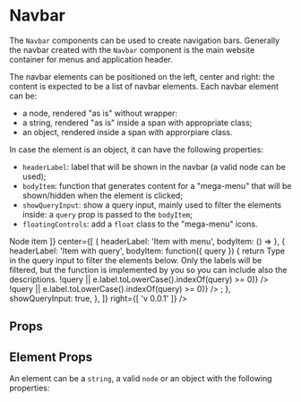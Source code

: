 



<Meta title="Components|Navbar" component={Navbar} />

# Navbar

The `Navbar` components can be used to create navigation bars.
Generally the navbar created with the `Navbar` component is the main website container for menus and application header.

The navbar elements can be positioned on the left, center and right: the content is expected to be a list of navbar elements.
Each navbar element can be:

-   a node, rendered "as is" without wrapper:
-   a string, rendered "as is" inside a span with appropriate class;
-   an object, rendered inside a span with approrpiare class.

In case the element is an object, it can have the following properties:

-   `headerLabel`: label that will be shown in the navbar (a valid node can be used);
-   `bodyItem`: function that generates content for a "mega-menu" that will be shown/hidden when the element is clicked;
-   `showQueryInput`: show a query input, mainly used to filter the elements inside: a `query` prop is passed to the `bodyItem`;
-   `floatingControls`: add a `float` class to the "mega-menu" icons.

<Preview>
    <Story name="Default">
        <div style={{ height: 400, fontSize: '14px' }}>
            <Navbar
                stycky={false}
                left={[
                    'String item',
                    <span style={{ color: 'green' }} className="flex-center-center">Node item</span>
                ]}
                center={[
                    {
                        headerLabel: 'Item with menu',
                        bodyItem: () => <Block><Lorem /></Block>
                    },
                    {
                        headerLabel: 'Item with query',
                        bodyItem: function({ query }) {
                            return <Block>
                                <Text>Type in the query input to filter the elements below.</Text>
                                <Text className="color-neutral">Only the labels will be filtered, but the function is implemented by you so you can include also the descriptions.</Text>
                                <Row style={{ marginTop: 20 }}>
                                    <Col>
                                        <NavbarMenu
                                            title='Menu on the left'
                                            entries={[
                                                { label: 'Entry 1' },
                                                { label: 'Second entry', description: 'This also has a description, helpful to get more context' },
                                                { label: 'Second Third one' },
                                            ].filter(e => !query || e.label.toLowerCase().indexOf(query) >= 0)}
                                        />
                                    </Col>
                                    <Col>
                                        <NavbarMenu
                                            title='Menu on the right'
                                                entries={[
                                                { label: 'Another menu' },
                                                { label: 'This one is on the right' },
                                                { label: 'Or below if the page is short' },
                                            ].filter(e => !query || e.label.toLowerCase().indexOf(query) >= 0)}
                                        />
                                    </Col>
                                </Row>
                            </Block>;
                        },
                        showQueryInput: true,
                    },
                ]}
                right={[
                    'v 0.0.1'
                ]}
            />
        </div>
    </Story>
</Preview>

## Props

<Props of={Navbar} />

## Element Props

An element can be a `string`, a valid `node` or an object with the following properties:

<Props of={Element} />
